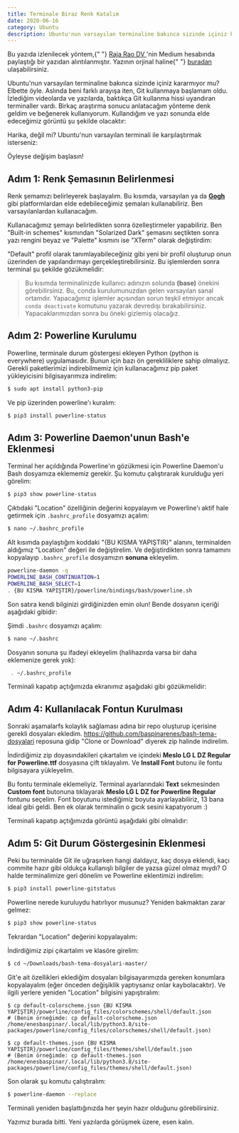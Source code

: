 ```yaml
---
title: Terminale Biraz Renk Katalım
date: 2020-06-16
category: Ubuntu
description: Ubuntu'nun varsayılan terminaline bakınca sizinde içiniz kararıyor değil mi? Öyleyse terminalimize biraz renk katalım.
---
```


<WarningBox>
  Bu yazıda izlenilecek yöntem,{" "}
  <a class="warning-link" href="https://twitter.com/rajaraodv">
    Raja Rao DV
  </a>
  'nin Medium hesabında paylaştığı bir yazıdan alıntılanmıştır. Yazının orjinal haline{" "}
  <a
    class="warning-link"
    href="https://medium.com/free-code-camp/jazz-up-your-bash-terminal-a-step-by-step-guide-with-pictures-80267554cb22"
  >
    buradan
  </a> ulaşabilirsiniz.
</WarningBox>

Ubuntu'nun varsayılan terminaline bakınca sizinde içiniz kararmıyor mu? Elbette öyle. Aslında beni farklı arayışa iten, Git kullanmaya başlamam oldu. İzlediğim videolarda ve yazılarda, baktıkça Git kullanma hissi uyandıran terminaller vardı. Birkaç araştırma sonucu anlatacağım yönteme denk geldim ve beğenerek kullanıyorum. Kullandığım ve yazı sonunda elde edeceğimiz görüntü şu şekilde olacaktır:

<LargeImage src="terminale-renk-katalim-001.webp" />

Harika, değil mi? Ubuntu'nun varsayılan terminali ile karşılaştırmak isterseniz:

<LargeImage src="terminale-renk-katalim-002.webp" />

Öyleyse değişim başlasın!

## Adım 1: Renk Şemasının Belirlenmesi

Renk şemamızı belirleyerek başlayalım. Bu kısımda, varsayılan ya da **[Gogh](https://mayccoll.github.io/Gogh/)** gibi platformlardan elde edebileceğimiz şemaları kullanabiliriz. Ben varsayılanlardan kullanacağım.

Kullanacağımız şemayı belirledikten sonra özelleştirmeler yapabiliriz. Ben "Built-in schemes" kısmından "Solarized Dark" şemasını seçtikten sonra yazı rengini beyaz ve "Palette" kısmını ise "XTerm" olarak değiştirdim:

<LargeImage src="terminale-renk-katalim-003.webp" />

"Default" profil olarak tanımlayabileceğiniz gibi yeni bir profil oluşturup onun üzerinden de yapılandırmayı gerçekleştirebilirsiniz. Bu işlemlerden sonra terminal şu şekilde gözükmelidir:

<LargeImage src="terminale-renk-katalim-004.webp" />

> Bu kısımda terminalinizde kullanıcı adınızın solunda **(base)** önekini görebilirsiniz. Bu, conda kurulumunuzdan gelen varsayılan sanal ortamdır. Yapacağımız işlemler açısından sorun teşkil etmiyor ancak `conda deactivate` komutunu yazarak devredışı bırakabilirsiniz. Yapacaklarımızdan sonra bu öneki gizlemiş olacağız.

## Adım 2: Powerline Kurulumu

Powerline, terminale durum göstergesi ekleyen Python (python is everywhere) uygulamasıdır. Bunun için bazı ön gerekliliklere sahip olmalıyız. Gerekli paketlerimizi indirebilmemiz için kullanacağımız pip paket yükleyicisini bilgisayarımıza indirelim:

```bash
$ sudo apt install python3-pip
```

Ve pip üzerinden powerline'ı kuralım:

```bash
$ pip3 install powerline-status
```

## Adım 3: Powerline Daemon'unun Bash'e Eklenmesi

Terminal her açıldığında Powerline'ın gözükmesi için Powerline Daemon'u Bash dosyamıza eklememiz gerekir. Şu komutu çalıştırarak kurulduğu yeri görelim:

```bash
$ pip3 show powerline-status
```

<LargeImage src="terminale-renk-katalim-005.webp" />

Çıktıdaki "Location" özelliğinin değerini kopyalayım ve Powerline'ı aktif hale getirmek için `.bashrc_profile` dosyamızı açalım:

```bash
$ nano ~/.bashrc_profile
```

Alt kısımda paylaştığım koddaki "{BU KISMA YAPIŞTIR}" alanını, terminalden aldığımız "Location" değeri ile değiştirelim. Ve değiştirdikten sonra tamamını kopyalayıp `.bashrc_profile` dosyamızın **sonuna** ekleyelim.

```bash
powerline-daemon -q
POWERLINE_BASH_CONTINUATION=1
POWERLINE_BASH_SELECT=1
. {BU KISMA YAPIŞTIR}/powerline/bindings/bash/powerline.sh
```

Son satıra kendi bilginizi girdiğinizden emin olun! Bende dosyanın içeriği aşağıdaki gibidir:

<LargeImage src="terminale-renk-katalim-006.webp" />

Şimdi `.bashrc` dosyamızı açalım:

```bash
$ nano ~/.bashrc
```

Dosyanın sonuna şu ifadeyi ekleyelim (halihazırda varsa bir daha eklemenize gerek yok):

```bash
 . ~/.bashrc_profile
```

<LargeImage src="terminale-renk-katalim-007.webp" />

Terminali kapatıp açtığımızda ekranımız aşağıdaki gibi gözükmelidir:

<LargeImage src="terminale-renk-katalim-008.webp" />

## Adım 4: Kullanılacak Fontun Kurulması

Sonraki aşamalarfs kolaylık sağlaması adına bir repo oluşturup içerisine gerekli dosyaları ekledim. <a href="https://github.com/baspinarenes/bash-tema-dosyalari">https://github.com/baspinarenes/bash-tema-dosyalari</a> reposuna gidip "Clone or Download" diyerek zip halinde indirelim.

<LargeImage src="terminale-renk-katalim-009.webp" />

İndirdiğimiz zip doyasındakileri çıkartalım ve içindeki **Meslo LG L DZ Regular for Powerline.ttf** dosyasına çift tıklayalım. Ve **Install Font** butonu ile fontu bilgisayara yükleyelim.

Bu fontu terminale eklemeliyiz. Terminal ayarlarındaki **Text** sekmesinden **Custom font** butonuna tıklayarak **Meslo LG L DZ for Powerline Regular** fontunu seçelim. Font boyutunu istediğimiz boyuta ayarlayabiliriz, 13 bana ideal gibi geldi. Ben ek olarak terminalin o gıcık sesini kapatıyorum :)

<LargeImage src="terminale-renk-katalim-010.webp" />

Terminali kapatıp açtığımızda görüntü aşağıdaki gibi olmalıdır:

<LargeImage src="terminale-renk-katalim-011.webp" />

## Adım 5: Git Durum Göstergesinin Eklenmesi

Peki bu terminalde Git ile uğraşırken hangi daldayız, kaç dosya eklendi, kaçı commite hazır gibi oldukça kullanışlı bilgiler de yazsa güzel olmaz mıydı? O halde terminalimize geri dönelim ve Powerline eklentimizi indirelim:

```bash
$ pip3 install powerline-gitstatus
```

Powerline nerede kuruluydu hatırlıyor musunuz? Yeniden bakmaktan zarar gelmez:

```bash
$ pip3 show powerline-status
```

Tekrardan "Location" değerini kopyalayalım:

İndirdiğimiz zipi çıkartalım ve klasöre girelim:

```bash
$ cd ~/Downloads/bash-tema-dosyalari-master/
```

Git'e ait özellikleri eklediğim dosyaları bilgisayarımızda gereken konumlara kopyalayalım (eğer önceden değişiklik yaptıysanız onlar kaybolacaktır). Ve ilgili yerlere yeniden "Location" bilgisini yapıştıralım:

```bash{numberLines: false}
$ cp default-colorscheme.json {BU KISMA YAPIŞTIR}/powerline/config_files/colorschemes/shell/default.json
# (Benim örneğimde: cp default-colorscheme.json /home/enesbaspinar/.local/lib/python3.8/site-packages/powerline/config_files/colorschemes/shell/default.json)

$ cp default-themes.json {BU KISMA YAPIŞTIR}/powerline/config_files/themes/shell/default.json
# (Benim örneğimde: cp default-themes.json /home/enesbaspinar/.local/lib/python3.8/site-packages/powerline/config_files/themes/shell/default.json)
```

Son olarak şu komutu çalıştıralım:

```bash
$ powerline-daemon --replace
```

Terminali yeniden başlattığınızda her şeyin hazır olduğunu görebilirsiniz.

<LargeImage src="terminale-renk-katalim-012.webp" />

Yazımız burada bitti. Yeni yazılarda görüşmek üzere, esen kalın.

